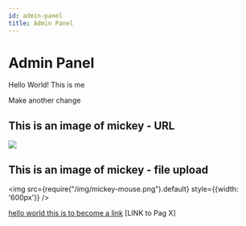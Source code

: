 ```yaml
---
id: admin-panel
title: Admin Panel
---
```




# Admin Panel

Hello World! This is me&#x20;



Make another change



## This is an image of mickey - URL

![](https://upload.wikimedia.org/wikipedia/commons/4/4f/Mickey_Mouse_%28poster_version%29.svg)



## This is an image of mickey - file upload

<img src={require("/img/mickey-mouse.png").default} style={{width: '600px'}} />



[hello world this is to become a link]() \[LINK to Pag X]
